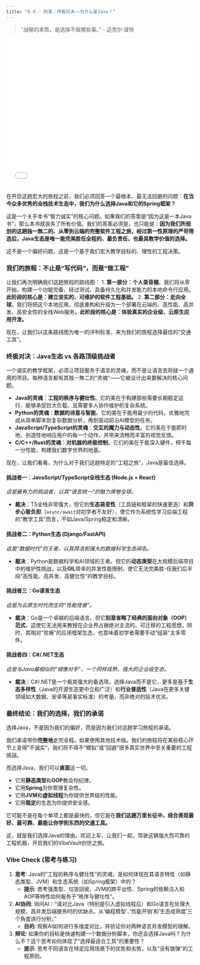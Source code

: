 ```yaml
---
title: "0.4 - 附录：终极对决——为什么是Java？"
---
```


> "战略的本质，是选择不做哪些事。" - 迈克尔·波特

::: {.video-container}
<iframe src="//player.bilibili.com/player.html?bvid=BV11LaGzkExX&page=1" scrolling="no" border="0" frameborder="no" framespacing="0" allowfullscreen="true" width="100%" height="400"></iframe>
:::

在开启这趟宏大的旅程之前，我们必须回答一个最根本、最无法回避的问题：**在当今众多优秀的全栈技术生态中，我们为什么选择Java和它的Spring框架？**

这是一个关乎本书“智力诚实”的核心问题。如果我们的答案是“因为这是一本Java书”，那么本书就丧失了所有价值。我们的答案必须是，也只能是：**因为我们所规划的这趟独一無二的、从零到云端的完整软件工程之旅，经过第一性原理的严苛筛选后，Java生态是唯一能完美胜任全程的、最负责任、也最具教学价值的选择。**

这不是一个偏好问题，这是一个基于我们宏大教学目标的、理性的工程决策。

### **我们的旅程：不止是“写代码”，而是“做工程”**

让我们再次明确我们这趟旅程的路线图：
1.  **第一部分：个人录音棚**。我们将从零开始，构建一个功能完备、经过测试、具备持久化和并发能力的本地命令行应用。**此阶段的核心是：建立坚实的、可维护的软件工程基础。**
2.  **第二部分：走向全球**。我们将把这个本地应用，彻底重构和升级为一个部署在云端的、高性能、高并发、高安全性的全栈Web服务。**此阶段的核心是：体验真实的企业级、云原生应用开发。**

现在，让我们以这条路线图为唯一的评判标准，来为我们的旅程选择最佳的“交通工具”。

### **终极对决：Java生态 vs 各路顶级挑战者**

一个诚实的教学框架，必须让项目服务于语言的灵魂，而不是让语言去将就一个通用的项目。每种语言都有其独一無二的“灵魂”——它被设计出来要解决的核心问题。

*   **Java的灵魂**：**工程的秩序与健壮性**。它的美在于构建那些需要长期稳定运行、能够承受巨大负载、且需要多人协作维护的复杂系统。
*   **Python的灵魂**：**数据的诗意与智能**。它的美在于能用最少的代码，优雅地完成从简单脚本到复杂数据分析，再到驱动前沿AI模型的任务。
*   **JavaScript/TypeScript的灵魂**：**交互的魔力与动态性**。它的美在于能即时地、创造性地响应用户的每一个动作，并带来流畅而丰富的视觉反馈。
*   **C/C++/Rust的灵魂**：**对机器的终极控制**。它们的美在于能深入硬件，榨干每一分性能，构建我们数字世界的地基。

现在，让我们看看，为什么对于我们这趟特定的“工程之旅”，Java是最佳选择。


#### **挑战者一：JavaScript/TypeScript全栈生态 (Node.js + React)**
*这是最有力的挑战者，以其“语言统一”的魅力席卷全球。*

*   **裁决**：TS全栈非常强大，但它的**生态易变性**（工具链和框架的快速更迭）和**异步心智负担**（`async/await`对初学者不友好），使它作为系统性学习后端工程的“教学工具”而言，不如Java/Spring稳定和清晰。


#### **挑战者二：Python生态 (Django/FastAPI)**
*这是“数据时代”的王者，以其简洁和强大的数据科学生态闻名。*

*   **裁决**：Python是数据科学和AI领域的王者。但它的**动态类型**在大规模后端项目中的维护性挑战，以及**GIL**带来的并发性能限制，使它无法完美胜-任我们后半段“高性能、高并发、高健壮性”的教学目标。


#### **挑战者三：Go语言生态**
*这是为云原生时代而生的“性能怪兽”。*

*   **裁决**：Go是一个卓越的后端语言。但它**刻意省略了经典的面向对象（OOP）范式**，这使它无法用来教授在企业界占据绝对主流的、可迁移的工程思想。同时，其相对“贫瘠”的应用框架生态，也意味着初学者需要手动“组装”太多零件。


#### **挑战者四：C#/.NET生态**
*这是与Java最相似的“镜像对手”，一个同样成熟、强大的企业级生态。*

*   **裁决**：C#/.NET是一个极其强大的备选项。选择Java而不是它，更多是基于**生态多样性**（Java的开源生态更中立和广泛）和**行业普适性**（Java在更多关键领域如大数据、安卓等是事实标准）的考量，而非绝对的技术优劣。


### **最终结论：我们的选择，我们的承诺**

选择Java，不是因为我们的偏好，而是因为我们对这趟学习旅程的承诺。

我们承诺带你**完整地**走完全程。如果使用其他技术栈，我们的旅程将在某些核心环节上变得“不诚实”，我们将不得不“模拟”或“回避”很多真实世界中至关重要的工程挑战。

而选择Java，我们可以**直面**这一切。

*   它用**静态类型**和**OOP**教会你纪律。
*   它用**Spring**为你管理复杂性。
*   它用**JVM**和**虚拟线程**为你提供世界级的性能。
*   它用**稳定**的生态为你提供安全感。

它可能不是在每个单项上都是最快的，但它是在**我们这趟万里长征中，综合表现最好、最可靠、最能让你学到东西的交通工具。**

这，就是我们选择Java的理由。欢迎上车，让我们一起，驾驶这辆强大而可靠的工程机器，开启我们的VibeVault创世之旅。


### **Vibe Check (思考与练习)**

1.  **思考**: Java的“工程的秩序与健壮性”的灵魂，是如何体现在其语言特性（如静态类型、JVM）和生态系统（如Spring框架）中的？
    *   **提示**: 思考强类型、垃圾回收、JVM的跨平台性、Spring的依赖注入和AOP等特性如何服务于“秩序与健壮性”。
2.  **AI协同**: 询问AI：“请对比Java（特别是引入虚拟线程后）和Go语言在处理大规模、高并发后端服务时的优缺点。从‘编程模型’、‘性能开销’和‘生态成熟度’三个角度进行分析。”
    *   **目的**: 观察AI如何进行多维度对比，并验证你对两种语言并发模型的理解。
3.  **辩论**: 如果你的目标是快速构建一个数据分析脚本，你还会选择Java吗？为什么不？这个思考如何体现了“选择最适合工具”的重要性？
    *   **提示**: 思考不同语言在特定应用场景下的优势和劣势，以及“没有银弹”的工程原则。
